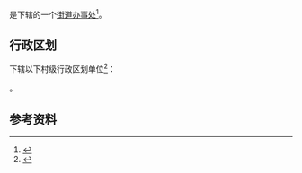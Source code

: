 {{中国乡级行政区|43/07/22/003/000}}

'''{{PAGENAMEBASE}}'''是{{PRC admin/fullname|43/07/22/003/000|3}}下辖的一个[[街道办事处|街道办事处]]<ref>{{PRC admin/ref sgc|{{PRC admin/parent|43/07/22/003/000}}}}</ref>。

== 行政区划 ==
{{PAGENAMEBASE}}下辖以下村级行政区划单位<ref>{{PRC admin/ref sgc|43/07/22/003/000}}</ref>：

{{PRC admin/children|43/07/22/003/000}}。

== 参考资料 ==
{{reflist}}

{{湖南行政区划小作品}}
{{PRC admin/navcat|43/07/22/003/000}}